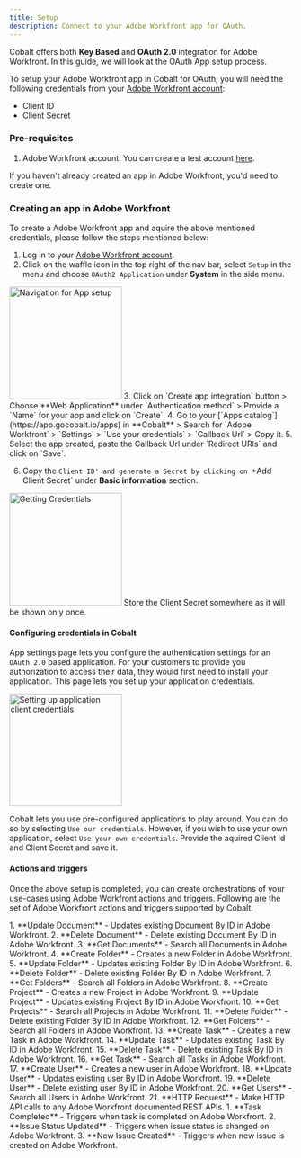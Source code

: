 ```yaml
---
title: Setup
description: Connect to your Adobe Workfront app for OAuth.
---
```

Cobalt offers both **Key Based** and **OAuth 2.0** integration for Adobe Workfront. In this guide, we will look at the OAuth App setup process.

To setup your Adobe Workfront app in Cobalt for OAuth, you will need the following credentials from your [Adobe Workfront account](https://business.adobe.com/in/products/workfront/login.html):
- Client ID
- Client Secret

### Pre-requisites

1. Adobe Workfront account. You can create a test account [here](https://forms.office.com/pages/responsepage.aspx?id=Wht7-jR7h0OUrtLBeN7O4QITwtQrafJLqrB15dCBC2xUQkxLMVhISzhZM0pZV1VQQzRWRTBVNDFDMy4u).

<Info>If you haven't already created an app in Adobe Workfront, you'd need to create one.</Info>

### Creating an app in Adobe Workfront

To create a Adobe Workfront app and aquire the above mentioned credentials, please follow the steps mentioned below:

1. Log in to your [Adobe Workfront account](https://business.adobe.com/in/products/workfront/login.html).
2. Click on the waffle icon in the top right of the nav bar, select `Setup` in the menu and choose `OAuth2 Application` under **System** in the side menu.
<img height="200" src="/images/Adobeworkfront/workfront_navigation.png" alt="Navigation for App setup"/>
3. Click on `Create app integration` button > Choose **Web Application** under `Authentication method` > Provide a `Name` for your app and click on `Create`.
4. Go to your [`Apps catalog`](https://app.gocobalt.io/apps) in **Cobalt** > Search for `Adobe Workfront` > `Settings` > `Use your credentials` > `Callback Url` > Copy it.
5. Select the app created, paste the Callback Url under `Redirect URls` and click on `Save`.

6. Copy the `Client ID' and generate a Secret by clicking on `+Add Client Secret` under **Basic information** section.
<img height="200" src="/images/Adobeworkfront/workfront_credentials.png" alt="Getting Credentials"/>

<Note>
Store the Client Secret somewhere as it will be shown only once.
</Note>

#### Configuring credentials in Cobalt
App settings page lets you configure the authentication settings for an `OAuth 2.0` based application. For your customers to provide you authorization to access their data,
they would first need to install your application. This page lets you set up your application credentials.

<img height="200" src="/images/Adobeworkfront/workfront_cobalt.png" alt="Setting up application client credentials"/>

Cobalt lets you use pre-configured applications to play around. You can do so by selecting `Use our credentials`. However, if you wish to use your own application,
select `Use your own credentials`. Provide the aquired Client Id and Client Secret and save it.


#### Actions and triggers
Once the above setup is completed, you can create orchestrations of your use-cases using Adobe Workfront actions and triggers. Following are the set of Adobe Workfront actions and triggers
supported by Cobalt.

<Tabs>
  <Tab title="Actions">
  <AccordionGroup>
  <Accordion title="Document">
     1. **Update Document** - Updates existing Document By ID in Adobe Workfront.
     2. **Delete Document** - Delete existing Document By ID in Adobe Workfront.
     3. **Get Documents** - Search all Documents in Adobe Workfront.
     </Accordion>
     <Accordion title="Folder">
     4. **Create Folder** - Creates a new Folder in Adobe Workfront.
     5. **Update Folder** - Updates existing Folder By ID in Adobe Workfront.
     6. **Delete Folder** - Delete existing Folder By ID in Adobe Workfront.
     7. **Get Folders** - Search all Folders in Adobe Workfront.
      </Accordion>
     <Accordion title="Project">
     8. **Create Project** - Creates a new Project in Adobe Workfront.
     9. **Update Project** - Updates existing Project By ID in Adobe Workfront.
     10. **Get Projects** - Search all Projects in Adobe Workfront.
     11. **Delete Folder** - Delete existing Folder By ID in Adobe Workfront.
     12. **Get Folders** - Search all Folders in Adobe Workfront.
      </Accordion>
    <Accordion title="Task">
     13. **Create Task** - Creates a new Task in Adobe Workfront.
     14. **Update Task** - Updates existing Task By ID in Adobe Workfront.
     15. **Delete Task** - Delete existing Task By ID in Adobe Workfront.
     16. **Get Task** - Search all Tasks in Adobe Workfront.
    </Accordion>
    <Accordion title="User">
     17. **Create User** - Creates a new user in Adobe Workfront.
     18. **Update User** - Updates existing user By ID in Adobe Workfront.
     19. **Delete User** - Delete existing user By ID in Adobe Workfront.
     20. **Get Users** - Search all Users in Adobe Workfront.
    </Accordion>
     <Accordion title="Others">
     21. **HTTP Request** - Make HTTP API calls to any Adobe Workfront documented REST APIs.
      </Accordion>
    </AccordionGroup>
  </Tab>
  
  <Tab title="Triggers">
         1. **Task Completed** - Triggers when task is completed on Adobe Workfront.
         2. **Issue Status Updated** - Triggers when issue status is changed on Adobe Workfront.
         3. **New Issue Created** - Triggers when new issue is created on Adobe Workfront.
  </Tab>
</Tabs>